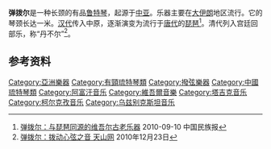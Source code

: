 {{Infobox Instrument
|image=
|caption=伊朗[[伊斯法罕|伊斯法罕]]Hasht Behesht内演奏弹拨尔的壁画，1669年
|classification=[[拨弦乐器|拨弦乐器]]
|range= 
|related=[[琵琶|琵琶]]
}}
'''弹拨尔'''是一种长颈的有品[[鲁特琴|鲁特琴]]，起源于[[中亚|中亚]]。乐器主要在[[大伊朗|大伊朗]]地区流行。它的琴颈长达一米。[[汉代|汉代]]传入中原，逐渐演变为流行于[[唐代|唐代]]的[[琵琶|琵琶]]<ref>[http://www.mzb.com.cn/html/report/141919-1.htm 弹拨尔：与琵琶同源的维吾尔古老乐器] {{webarchive|url=https://web.archive.org/web/20160304100005/http://www.mzb.com.cn/html/report/141919-1.htm |date=2016-03-04 }} 2010-09-10 中国民族报</ref>。清代列入宫廷回部乐，称“丹不尔”<ref>[http://www.tianshannet.com.cn/travel/content/2010-12/23/content_5466573.htm 弹拨尔：拨动心弦之音 天山网] 2010年12月23日</ref>。

==参考资料==
{{reflist}}
{{中国民族乐器}}

[[Category:亞洲樂器|Category:亞洲樂器]]
[[Category:有頸琉特琴類|Category:有頸琉特琴類]]
[[Category:撥弦樂器|Category:撥弦樂器]]
[[Category:中國琉特琴類|Category:中國琉特琴類]]
[[Category:阿富汗音乐|Category:阿富汗音乐]]
[[Category:維吾爾音樂|Category:維吾爾音樂]]
[[Category:塔吉克音乐|Category:塔吉克音乐]]
[[Category:柯尔克孜音乐|Category:柯尔克孜音乐]]
[[Category:乌兹别克斯坦音乐|Category:乌兹别克斯坦音乐]]
{{乐器小作品}}